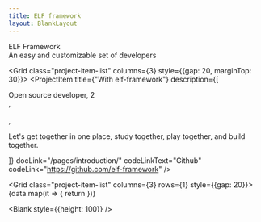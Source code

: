 ```yaml
---
title: ELF framework
layout: BlankLayout
---
```




<div style={{fontSize: 40, padding: "30px 0px", fontWeight: 700}}>ELF Framework</div>

<div className="text-3xl" style={{fontSize: 20}}>An easy and customizable set of developers</div>

<Grid class="project-item-list" columns={3} style={{gap: 20, marginTop: 30}}>
    <ProjectItem title={"With elf-framework"} description={[
    <div>Open source developer, 2</div>,
    <div>&nbsp;</div>,
    <p>Let's get together in one place, study together, play together, and build together.</p>
    ]} docLink="/pages/introduction/" codeLinkText="Github" codeLink="https://github.com/elf-framework" />
</Grid>

<Divider margin={50}/>

<Grid class="project-item-list" columns={3} rows={1} style={{gap: 20}}>
    {data.map(it => {
        return <ProjectItem full title={it.title} npm={it.npm} description={it.description} docLink={it.docLink} codeLinkText={it.codeLinkText} codeLink={it.codeLink} type={it.type} selected={it.selected} />
    })}
</Grid>


<Blank style={{height: 100}} />




